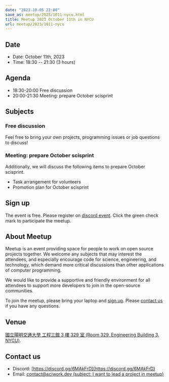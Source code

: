 ```yaml
---
date: "2023-10-05 22:00"
save_as: meetup/2023/1011-nycu.html
title: Meetup 2023 October 11th in NYCU
url: meetup/2023/1011-nycu
---
```


## Date

- Date: October 11th, 2023
- Time: 18:30 \-- 21:30 (3 hours)

## Agenda

- 18:30-20:00 Free discussion
- 20:00-21:30 Meeting: prepare October scisprint

## Subjects

### Free discussion

Feel free to bring your own projects, programming issues or job
questions to discuss!

### Meeting: prepare October scisprint

Additionally, we will discuss the following items to prepare October
scisprint.

- Task arrangement for volunteers
- Promotion plan for October scisprint

## Sign up

The event is free. Please register on [discord
event](https://discordapp.com/channels/730297880140578906/1007075707400237067/1159110270044610560).
Click the green check mark to participate the meetup.

## About Meetup

Meetup is an event providing space for people to work on open source
projects together. We welcome any subjects that may interest the
attendees, and especially encourage code for science, engineering, and
technology, which demand more critical discussions than other
applications of computer programming.

We would like to provide a supportive and friendly environment for all
attendees to support more developers to join in the open-source
communities.

To join the meetup, please bring your laptop and [sign up](#sign-up).
Please [contact us](#contact-us) if you have any questions.

## Venue

[國立陽明交通大學 工程三館 3 樓 329 室 (Room 329, Engineering Building
3, NYCU)](https://goo.gl/maps/TgDYwohB3CBmQgww9).

<Map src="https://www.google.com/maps/embed?pb=!1m18!1m12!1m3!1d905.5596639949631!2d120.99673777209487!3d24.787280157478236!2m3!1f0!2f0!3f0!3m2!1i1024!2i768!4f13.1!3m3!1m2!1s0x3468360f96adabd7%3A0xedfd1ba0fa6c6bf7!2z5ZyL56uL6Zm95piO5Lqk6YCa5aSn5a24IOW3peeoi-S4iemkqA!5e0!3m2!1szh-TW!2stw!4v1678519228058!5m2!1szh-TW!2stw" />

## Contact us

- Discord: [https://discord.gg/6MAkFrD](https://discord.gg/6MAkFrD)
- Email: [contact@sciwork.dev (subject: I want to lead a project in
  meetup)](mailto:contact@sciwork.dev?subject=[sciwork]%20I%20want%20to%20lead%20a%20project%20in%20scisprint)
